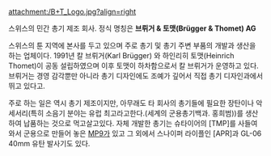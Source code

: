 attachment:/B+T_Logo.jpg?align=right

스위스의 민간 총기 제조 회사. 정식 명칭은 '''브뤼거 & 토맷(Brügger & Thomet) AG''' 

스위스의 툰 지역에 본사를 두고 있으며 주로 총기 및 총기 주변 부품의 개발과 생산을 하는 업체이다. 
1991년 칼 브뤼거(Karl Brügger) 와 하인리히 토맷(Heinrich Thomet)이 공동 설립하였으며 이후 토맷이 하차함으로서 칼 브뤼거가 운영하고 있다. 브뤼거는 경영 감각뿐만 아니라 총기 디자인에도 조예가 깊어서 직접 총기 디자인과에서 뛰고 있다고. 

주로 하는 일은 역시 총기 제조이지만, 아무래도 타 회사의 총기들에 필요한 장탄이나 악세서리(특히 소음기 분야는 유럽 최고라고한다.(세계의 군용총기백과. 홍희범))를 생산하여 납품하는 것으로 먹고살고있다. 자체 개발한 총기는 슈타이어의 [TMP]를 사들여와서 군용으로 만들어 놓은 [[MP9]]가 있고 그 외에서 스나이퍼 라이플인 [APR]과 GL-06 40mm 유탄 발사기도 있다. 


